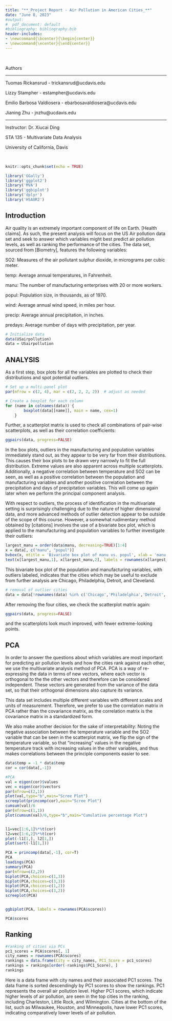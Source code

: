 ```yaml
---
title: "**_Project Report - Air Pollution in American Cities_**"
date: "June 8, 2023"
#output: 
#  pdf_document: default
#bibliography: bibliography.bib
header-includes:
- \newcommand{\bcenter}{\begin{center}}
- \newcommand{\ecenter}{\end{center}}
---
```


\bcenter

$~$
$~$
$~$

Authors

-----------------------------------------------------------

Tuomas Rickansrud - trickansrud@ucdavis.edu

Lizzy Stampher - estampher@ucdavis.edu

Emilio Barbosa Valdiosera - ebarbosavaldiosera@ucdavis.edu

Jianing Zhu - jnzhu@ucdavis.edu

-----------------------------------------------------------

Instructor: Dr. Xiucai Ding

STA 135 - Multivariate Data Analysis

University of California, Davis

$~$
$~$
$~$

\ecenter

\newpage

```r
knitr::opts_chunk$set(echo = TRUE)
```

```r
library('GGally')
library('ggplot2')
library('MVA')
library('ggbiplot')
library('dplyr')
library('HSAUR2')
```

## Introduction

Air quality is an extremely important component of life on Earth. [Health claims]. As such, the present analysis will focus on the US Air pollution data set and seek to answer which variables might best predict air pollution levels, as well as ranking the performance of the cities. The data set, sourced from [Biometry], features the following variables:

SO2: Measures of the air pollutant sulphur dioxide, in micrograms per cubic meter.

temp: Average annual temperatures, in Fahrenheit.

manu: The number of manufacturing enterprises with 20 or more workers.

popul: Population size, in thousands, as of 1970.

wind: Average annual wind speed, in miles per hour.

precip: Average annual precipitation, in inches.

predays: Average number of days with precipitation, per year.

```r
# Initialize data
data(USairpollution)
data = USairpollution
```

## ANALYSIS

As a first step, box plots for all the variables are plotted to check their distributions and spot potential outliers.

```r
# Set up a multi-panel plot
par(mfrow = c(2, 4), mar = c(2, 2, 2, 2))  # adjust as needed

# Create a boxplot for each column
for (name in colnames(data)) {
        boxplot(data[[name]], main = name, cex=1)
    }
```

Further, a scatterplot matrix is used to check all combinations of pair-wise scatterplots, as well as their correlation coefficients:

```r
ggpairs(data, progress=FALSE)
```

In the box plots, outliers in the manufacturing and population variables immediately stand out, as they appear to be very far from their distributions. This causes their box plots to be drawn very narrowly to fit the full distribution. Extreme values are also apparent across multiple scatterplots. Additionally, a negative correlation between temperature and SO2 can be seen, as well as a positive correlation between the population and manufacturing variables and another positive correlation between the precipitation and days of precipitation variables. This will come up again later when we perform the principal component analysis.


With respect to outliers, the process of identification in the multivariate setting is surprisingly challenging due to the nature of higher dimensional data, and more advanced methods of outlier detection appear to be outside of the scope of this course. However, a somewhat rudimentary method obtained by [citations] involves the use of a bivariate box plot, which is applied to the manufacturing and population variables to further investigate their outliers:

```r
largest_manu = order(data$manu, decreasing=TRUE)[1:4]
x = data[, c("manu", "popul")]
bvbox(x, mtitle = 'Bivariate box plot of manu vs. popul', xlab = 'manu', ylab = 'popul')
text(x[largest_manu,1], x[largest_manu,2], labels = rownames(x[largest_manu,]), cex = 0.7, pos = 1)
```

This bivariate box plot of the population and manufacturing variables, with outliers labeled, indicates that the cities which may be useful to exclude from further analysis are Chicago, Philadelphia, Detroit, and Cleveland.

```r
# removal of outlier cities
data = data[!rownames(data) %in% c('Chicago','Philadelphia','Detroit','Cleveland'), ]
```

After removing the four cities, we check the scatterplot matrix again:

```r
ggpairs(data, progress=FALSE)
```

and the scatterplots look much improved, with fewer extreme-looking points.

## PCA

In order to answer the questions about which variables are most important for predicting air pollution levels and how the cities rank against each other, we use the multivariate analysis method of PCA. PCA is a way of re-expressing the data in terms of new vectors, where each vector is orthogonal to the the other vectors and therefore can be considered independent. These vectors are generated from the variance of the data set, so that their orthogonal dimensions also capture its variance. 

This data set includes multiple different variables with different scales and units of measurement. Therefore, we prefer to use the correlation matrix in PCA rather than the covariance matrix, as the correlation matrix is the covariance matrix in a standardized form.

We also make another decision for the sake of interpretability: Noting the negative association between the temperature variable and the SO2 variable that can be seen in the scatterplot matrix, we flip the sign of the temperature variable, so that "increasing" values in the negative temperature track with increasing values in the other variables, and thus makes correlations between the principle components easier to see.

```r
data$temp = -1 * data$temp
cor = cor(data[,-1])
```

```r
#PCA
val = eigen(cor)$values
vec = eigen(cor)$vectors
par(mfrow=c(2,1))
plot(val,type="b",main="Scree Plot")
screeplot(princomp(cor),main="Scree Plot")
cumsum(val)/6
par(mfrow=c(1,1))
plot(cumsum(val)/6,type="b",main="Cumulative percentage Plot")


l1=vec[1:6,1]%*%t(cor)
l2=vec[1:6,2]%*%t(cor)
plot(-l1[1,], l2[1,])
plot(sort(-l1[1,]))
```

```r
PCA = princomp(data[,-1], cor=T)
PCA
loadings(PCA)
summary(PCA)
par(mfrow=c(2,2))
biplot(PCA,choices=c(1,3))
biplot(PCA,choices=c(3,3))
biplot(PCA,choices=c(1,2))
biplot(PCA,choices=c(3,2))
screeplot(PCA)
```
```r

```

```r
ggbiplot(PCA, labels = rownames(PCA$scores))
```


```r
PCA$scores
```

## Ranking

```r
#ranking of cities via PCs
pc1_scores = PCA$scores[, 1]
city_names = rownames(PCA$scores)
rankings = data.frame(City = city_names, PC1_Score = pc1_scores)
rankings = rankings[order(-rankings$PC1_Score), ]
rankings
```
Here is a data frame with city names and their associated PC1 scores. The data frame is sorted descendingly by PC1 scores to show the rankings. PC1 represents the overall air pollution level. Higher PC1 scores, which indicate higher levels of air pollution, are seen in the top cities in the ranking, including Charleston, Little Rock, and Wilmington. Cities at the bottom of the list, such as Milwaukee, Houston, and Minneapolis, have lower PC1 scores, indicating comparatively lower levels of air pollution.



```r

```
